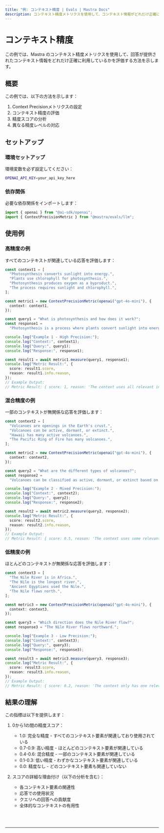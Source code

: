---
title: "例: コンテキスト精度 | Evals | Mastra Docs"
description: コンテキスト精度メトリクスを使用して、コンテキスト情報がどれだけ正確に利用されているかを評価する例。
---


# コンテキスト精度

この例では、Mastra のコンテキスト精度メトリクスを使用して、回答が提供されたコンテキスト情報をどれだけ正確に利用しているかを評価する方法を示します。

## 概要

この例では、以下の方法を示します：

1. Context Precisionメトリクスの設定
2. コンテキスト精度の評価
3. 精度スコアの分析
4. 異なる精度レベルの対応

## セットアップ

### 環境セットアップ

環境変数を必ず設定してください：

```bash filename=".env"
OPENAI_API_KEY=your_api_key_here
```

### 依存関係

必要な依存関係をインポートします：

```typescript copy showLineNumbers filename="src/index.ts"
import { openai } from "@ai-sdk/openai";
import { ContextPrecisionMetric } from "@mastra/evals/llm";
```

## 使用例

### 高精度の例

すべてのコンテキストが関連している応答を評価します：

```typescript copy showLineNumbers{5} filename="src/index.ts"
const context1 = [
  "Photosynthesis converts sunlight into energy.",
  "Plants use chlorophyll for photosynthesis.",
  "Photosynthesis produces oxygen as a byproduct.",
  "The process requires sunlight and chlorophyll.",
];

const metric1 = new ContextPrecisionMetric(openai("gpt-4o-mini"), {
  context: context1,
});

const query1 = "What is photosynthesis and how does it work?";
const response1 =
  "Photosynthesis is a process where plants convert sunlight into energy using chlorophyll, producing oxygen as a byproduct.";

console.log("Example 1 - High Precision:");
console.log("Context:", context1);
console.log("Query:", query1);
console.log("Response:", response1);

const result1 = await metric1.measure(query1, response1);
console.log("Metric Result:", {
  score: result1.score,
  reason: result1.info.reason,
});
// Example Output:
// Metric Result: { score: 1, reason: 'The context uses all relevant information and does not include any irrelevant information.' }
```

### 混合精度の例

一部のコンテキストが無関係な応答を評価します：

```typescript copy showLineNumbers{32} filename="src/index.ts"
const context2 = [
  "Volcanoes are openings in the Earth's crust.",
  "Volcanoes can be active, dormant, or extinct.",
  "Hawaii has many active volcanoes.",
  "The Pacific Ring of Fire has many volcanoes.",
];

const metric2 = new ContextPrecisionMetric(openai("gpt-4o-mini"), {
  context: context2,
});

const query2 = "What are the different types of volcanoes?";
const response2 =
  "Volcanoes can be classified as active, dormant, or extinct based on their activity status.";

console.log("Example 2 - Mixed Precision:");
console.log("Context:", context2);
console.log("Query:", query2);
console.log("Response:", response2);

const result2 = await metric2.measure(query2, response2);
console.log("Metric Result:", {
  score: result2.score,
  reason: result2.info.reason,
});
// Example Output:
// Metric Result: { score: 0.5, reason: 'The context uses some relevant information and includes some irrelevant information.' }
```

### 低精度の例

ほとんどのコンテキストが無関係な応答を評価します：

```typescript copy showLineNumbers{58} filename="src/index.ts"
const context3 = [
  "The Nile River is in Africa.",
  "The Nile is the longest river.",
  "Ancient Egyptians used the Nile.",
  "The Nile flows north.",
];

const metric3 = new ContextPrecisionMetric(openai("gpt-4o-mini"), {
  context: context3,
});

const query3 = "Which direction does the Nile River flow?";
const response3 = "The Nile River flows northward.";

console.log("Example 3 - Low Precision:");
console.log("Context:", context3);
console.log("Query:", query3);
console.log("Response:", response3);

const result3 = await metric3.measure(query3, response3);
console.log("Metric Result:", {
  score: result3.score,
  reason: result3.info.reason,
});
// Example Output:
// Metric Result: { score: 0.2, reason: 'The context only has one relevant piece, which is at the end.' }
```

## 結果の理解

この指標は以下を提供します：

1. 0から1の間の精度スコア：

   - 1.0: 完全な精度 - すべてのコンテキスト要素が関連しており使用されている
   - 0.7-0.9: 高い精度 - ほとんどのコンテキスト要素が関連している
   - 0.4-0.6: 混合精度 - 一部のコンテキスト要素が関連している
   - 0.1-0.3: 低い精度 - わずかなコンテキスト要素が関連している
   - 0.0: 精度なし - どのコンテキスト要素も関連していない

2. スコアの詳細な理由付け（以下の分析を含む）：
   - 各コンテキスト要素の関連性
   - 応答での使用状況
   - クエリへの回答への貢献度
   - 全体的なコンテキストの有用性

<br />
<br />
<hr className="dark:border-[#404040] border-gray-300" />
<br />
<br />
<GithubLink
  link={
    "https://github.com/mastra-ai/mastra/blob/main/examples/basics/evals/context-precision"
  }
/>
